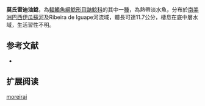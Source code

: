 {{Speciesbox
| name = 莫氏雷迪油鯰
| image = 
| image_width = 250px
| status = NE
| status_system = IUCN3.1
| genus = Rhamdiopsis
| species = moreirai
| authority = [[Haseman|Haseman]], 1911
| synonyms = 
}}

'''莫氏雷迪油鯰'''，為[[輻鰭魚綱|輻鰭魚綱]][[鯰形目|鯰形目]][[鼬鯰科|鼬鯰科]]的其中一[[種|種]]，為熱帶淡水魚，分布於[[南美洲|南美洲]][[巴西|巴西]][[伊瓜蘇河|伊瓜蘇河]]及Ribeira de Iguape河流域，體長可達11.7公分，棲息在底中層水域，生活習性不明。

==参考文献==
*{{FishBase_species|genus=Rhamdiopsis|species=moreirai|year=2015|month=7}}

== 扩展阅读 ==
{{refbegin}}
{{wikispecies-inline|Rhamdiopsis moreirai|莫氏雷迪油鯰}}
{{refend}}
{{Taxonbar|from=Q5534013}}

[[Category:雷迪油鯰屬|moreirai]]